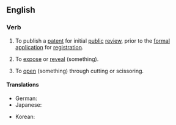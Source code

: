 ==English==

===Verb===
{{en-verb|lays open|laying open|laid open}}

# {{lb|en|patents|Japan|and|South Korea}} To publish a [[patent]] for initial [[public]] [[review]], prior to the [[formal]] [[application]] for [[registration]].
# {{lb|en|transitive}} To [[expose]] or [[reveal]] (something).
# {{lb|en|transitive}} To [[open]] (something) through cutting or scissoring.

====Translations====
{{trans-top|East Asian patent publication}}
* German: {{t+|de|offenlegen}}
* Japanese: {{t|ja|公開する|tr=kōkaisuru|sc=Jpan}}
{{trans-mid}}
* Korean: {{t+|ko|공개하다|sc=Kore}}
{{trans-bottom}}